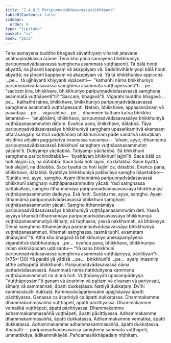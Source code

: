 ```yaml
---
title: "2.4.8.5 Paripuṇṇadvādasavassasikkhāpada"
tableOfContents: false
sidebar:
  order: 9
type: "tipitaka"
basket: "vi"
book: "paci"
---
```



<DynamicBreadcrumb />

<Division number="1140" book="paci" bookNo="2" page="439">

<Paragraph number="3339" book="paci">
Tena samayena buddho bhagavā sāvatthiyaṃ viharati jetavane anāthapiṇḍikassa ārāme. Tena kho pana samayena bhikkhuniyo paripuṇṇadvādasavassā saṃghena asammatā vuṭṭhāpenti. Tā bālā honti abyattā; na jānanti kappiyaṃ vā akappiyaṃ vā. Saddhivihāriniyopi bālā honti abyattā; na jānanti kappiyaṃ vā akappiyaṃ vā.
</Paragraph>

<Paragraph number="3340" book="paci">
Yā tā bhikkhuniyo appicchā …pe…  tā ujjhāyanti khiyyanti vipācenti—  “kathañhi nāma bhikkhuniyo paripuṇṇadvādasavassā saṃghena asammatā vuṭṭhāpessantī”ti …pe…  “saccaṃ kira, bhikkhave, bhikkhuniyo paripuṇṇadvādasavassā saṃghena asammatā vuṭṭhāpentī”ti? “Saccaṃ, bhagavā”ti. Vigarahi buddho bhagavā …pe…  kathañhi nāma, bhikkhave, bhikkhuniyo paripuṇṇadvādasavassā saṃghena asammatā vuṭṭhāpessanti. Netaṃ, bhikkhave, appasannānaṃ vā pasādāya …pe…  vigarahitvā …pe…  dhammiṃ kathaṃ katvā bhikkhū āmantesi—  “anujānāmi, bhikkhave, paripuṇṇadvādasavassāya bhikkhuniyā vuṭṭhāpanasammutiṃ dātuṃ. Evañca pana, bhikkhave, dātabbā. Tāya paripuṇṇadvādasavassāya bhikkhuniyā saṃghaṃ upasaṅkamitvā ekaṃsaṃ uttarāsaṅgaṃ karitvā vuḍḍhānaṃ bhikkhunīnaṃ pāde vanditvā ukkuṭikaṃ nisīditvā añjaliṃ paggahetvā evamassa vacanīyo—  ‘ahaṃ, ayye, itthannāmā paripuṇṇadvādasavassā bhikkhunī saṃghaṃ vuṭṭhāpanasammutiṃ yācāmī’ti. Dutiyampi yācitabbā. Tatiyampi yācitabbā. Sā bhikkhunī saṃghena paricchinditabbā—  ‘byattāyaṃ bhikkhunī lajjinī’ti. Sace bālā ca hoti alajjinī ca, na dātabbā. Sace bālā hoti lajjinī, na dātabbā. Sace byattā hoti alajjinī, na dātabbā. Sace byattā ca hoti lajjinī ca, dātabbā. Evañca pana, bhikkhave, dātabbā. Byattāya bhikkhuniyā paṭibalāya saṃgho ñāpetabbo—
</Paragraph>

</Division>
<Division number="1141" book="paci" bookNo="2" page="440">

<Paragraph number="3341" book="paci">
‘Suṇātu me, ayye, saṃgho. Ayaṃ itthannāmā paripuṇṇadvādasavassā bhikkhunī saṃghaṃ vuṭṭhāpanasammutiṃ yācati. Yadi saṃghassa pattakallaṃ, saṃgho itthannāmāya paripuṇṇadvādasavassāya bhikkhuniyā vuṭṭhāpanasammutiṃ dadeyya. Esā ñatti.
</Paragraph>

<Paragraph number="3342" book="paci">
Suṇātu me, ayye, saṃgho. Ayaṃ itthannāmā paripuṇṇadvādasavassā bhikkhunī saṃghaṃ vuṭṭhāpanasammutiṃ yācati. Saṃgho itthannāmāya paripuṇṇadvādasavassāya bhikkhuniyā vuṭṭhāpanasammutiṃ deti. Yassā ayyāya khamati itthannāmāya paripuṇṇadvādasavassāya bhikkhuniyā vuṭṭhāpanasammutiyā dānaṃ, sā tuṇhassa; yassā nakkhamati, sā bhāseyya.
</Paragraph>

<Paragraph number="3343" book="paci">
Dinnā saṃghena itthannāmāya paripuṇṇadvādasavassāya bhikkhuniyā vuṭṭhāpanasammuti. Khamati saṃghassa, tasmā tuṇhī, evametaṃ dhārayāmī’”ti.
</Paragraph>

<Paragraph number="3344" book="paci">
Atha kho bhagavā tā bhikkhuniyo anekapariyāyena vigarahitvā dubbharatāya …pe…  evañca pana, bhikkhave, bhikkhuniyo imaṃ sikkhāpadaṃ uddisantu—
</Paragraph>

</Division>
<Division number="1142" book="paci" bookNo="2" page="441">

<Paragraph number="3345" book="paci">
<Emphasis>“Yā pana bhikkhunī paripuṇṇadvādasavassā saṃghena asammatā vuṭṭhāpeyya, pācittiyan”</Emphasis>ti. (*75*:<Emphasis>130</Emphasis>)
</Paragraph>

</Division>
<Division number="1143" book="paci" bookNo="2" page="441">

<Paragraph number="3346" book="paci">
<Emphasis>Yā panā</Emphasis>ti yā yādisā …pe…  <Emphasis>bhikkhunī</Emphasis>ti …pe…  ayaṃ imasmiṃ atthe adhippetā bhikkhunīti.
</Paragraph>

<Paragraph number="3347" book="paci">
<Emphasis>Paripuṇṇadvādasavassā</Emphasis> nāma pattadvādasavassā.
</Paragraph>

<Paragraph number="3348" book="paci">
<Emphasis>Asammatā</Emphasis> nāma ñattidutiyena kammena vuṭṭhāpanasammuti na dinnā hoti. <Emphasis>Vuṭṭhāpeyyā</Emphasis>ti upasampādeyya.
</Paragraph>

<Paragraph number="3349" book="paci">
“Vuṭṭhāpessāmī”ti gaṇaṃ vā ācariniṃ vā pattaṃ vā cīvaraṃ vā pariyesati, sīmaṃ vā sammannati, āpatti dukkaṭassa. Ñattiyā dukkaṭaṃ. Dvīhi kammavācāhi dukkaṭā. Kammavācāpariyosāne upajjhāyāya āpatti pācittiyassa. Gaṇassa ca ācariniyā ca āpatti dukkaṭassa.
</Paragraph>

</Division>
<Division number="1144" book="paci" bookNo="2" page="441">

<Paragraph number="3350" book="paci">
Dhammakamme dhammakammasaññā vuṭṭhāpeti, āpatti pācittiyassa. Dhammakamme vematikā vuṭṭhāpeti, āpatti pācittiyassa. Dhammakamme adhammakammasaññā vuṭṭhāpeti, āpatti pācittiyassa.
</Paragraph>

<Paragraph number="3351" book="paci">
Adhammakamme dhammakammasaññā, āpatti dukkaṭassa. Adhammakamme vematikā, āpatti dukkaṭassa. Adhammakamme adhammakammasaññā, āpatti dukkaṭassa.
</Paragraph>

</Division>
<Division number="1145" book="paci" bookNo="2" page="441">

<Paragraph number="3352" book="paci">
Anāpatti—  paripuṇṇadvādasavassā saṃghena sammatā vuṭṭhāpeti, ummattikāya, ādikammikāyāti.

</Paragraph>
</Division>

<Paragraph number="3353" type="center" book="paci">
Pañcamasikkhāpadaṃ niṭṭhitaṃ.
</Paragraph>